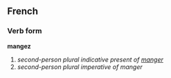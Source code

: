 ==French==
===Verb form===
'''mangez'''

# ''second-person plural indicative present of [[manger]]''
# ''second-person plural imperative of manger''
